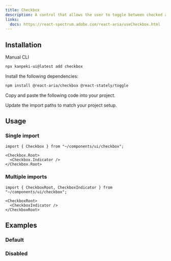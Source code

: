 ---
title: Checkbox
description: A control that allows the user to toggle between checked and not checked.
links:
  docs: https://react-spectrum.adobe.com/react-aria/useCheckbox.html
---

<ComponentPreview name="checkbox-demo" />

## Installation

<TabsRoot defaultValue="manual">

<TabsList>
  <TabsTrigger value="manual">Manual</TabsTrigger>
  <TabsTrigger value="cli" disabled>CLI</TabsTrigger>
</TabsList>
<TabsContent value="cli">

```bash
npx kanpeki-ui@latest add checkbox
```

</TabsContent>

<TabsContent value="manual">

<Steps>

<Step>Install the following dependencies:</Step>

```bash
npm install @react-aria/checkbox @react-stately/toggle
```

<Step>Copy and paste the following code into your project.</Step>

<ComponentSource name="checkbox" />

<Step>Update the import paths to match your project setup.</Step>

</Steps>

</TabsContent>

</TabsRoot>

## Usage

### Single import

```tsx
import { Checkbox } from "~/components/ui/checkbox";
```

```tsx
<Checkbox.Root>
  <Checkbox.Indicator />
</Checkbox.Root>
```

### Multiple imports

```tsx
import { CheckboxRoot, CheckboxIndicator } from "~/components/ui/checkbox";
```

```tsx
<CheckboxRoot>
  <CheckboxIndicator />
</CheckboxRoot>
```

## Examples

### Default

<ComponentPreview name="checkbox-demo" />

### Disabled

<ComponentPreview name="checkbox-disabled" />

